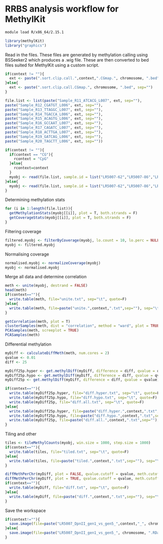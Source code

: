 # RRBS analysis workflow for MethylKit

```sh
module load R/x86_64/2.15.1
```

```r
library(methylKit)
library("graphics")
```

Read in the files.
These files are generated by methylation calling using BSSeeker2 which produces a .wig file. These are then converted to bed files suited for MethylKit using a custom script.
```r
if(context != ""){
  ext <- paste(".sort.clip.call.",context,".CGmap.", chromosome, ".bed", sep="")
}else{
  ext <- paste(".sort.clip.call.CGmap.", chromosome, ".bed", sep="")
}

file.list <- list(paste("Sample_R11_ATCACG_L007", ext, sep=""), 
paste("Sample_R12_CGATGT_L006", ext, sep=""), 
paste("Sample_R13_TTAGGC_L007", ext, sep=""), 
paste("Sample_R14_TGACCA_L006", ext, sep=""), 
paste("Sample_R15_ACAGTG_L006", ext, sep=""), 
paste("Sample_R16_GCCAAT_L007", ext, sep=""), 
paste("Sample_R17_CAGATC_L007", ext, sep=""), 
paste("Sample_R18_ACTTGA_L007", ext, sep=""),
paste("Sample_R19_GATCAG_L006", ext, sep=""),
paste("Sample_R20_TAGCTT_L006", ext, sep=""))

if(context != ""){
  if(context == "CG"){
    rcontext = "CpG"
  }else{
    rcontext=context
  }
  myobj <- read(file.list, sample.id = list("LR5007-62","LR5007-86","LR5007-89","LR5007-95","LR5007-107","LR5007-243_5","LR5007-245_5","LR5007-249_5","LR5007-255_5","LR5007-256_5"), assembly = "rice", treatment = c(1,1,1,1,1,0,0,0,0,0),context=rcontext)
}else{
  myobj <- read(file.list, sample.id = list("LR5007-62","LR5007-86","LR5007-89","LR5007-95","LR5007-107","LR5007-243_5","LR5007-245_5","LR5007-249_5","LR5007-255_5","LR5007-256_5"), assembly = "rice", treatment = c(1,1,1,1,1,0,0,0,0,0))
}
```


Determining methylation stats
```r
for (i in 1:length(file.list)){
  getMethylationStats(myobj[[i]], plot = T, both.strands = F)
  getCoverageStats(myobj[[i]], plot = T, both.strands = F)
}
```

Filtering coverage
```r
filtered.myobj <- filterByCoverage(myobj, lo.count = 10, lo.perc = NULL, hi.count = NULL, hi.perc = NULL)
myobj <- filtered.myobj
```

Normalising coverage
```r
normalised.myobj <- normalizeCoverage(myobj)
myobj <- normalised.myobj
```

Merge all data and determine correlation
```r
meth <- unite(myobj, destrand = FALSE)
head(meth)
if(context==""){
  write.table(meth, file="unite.txt", sep="\t", quote=F)
}else{
  write.table(meth, file=paste("unite.",context,".txt",sep=""), sep="\t", quote=F)
}

getCorrelation(meth, plot = T)
clusterSamples(meth, dist = "correlation", method = "ward", plot = TRUE)
PCASamples(meth, screeplot = TRUE)
PCASamples(meth)
```

Differential methylation
```r
myDiff <- calculateDiffMeth(meth, num.cores = 2)
qvalue <- 0.01
diff <- 25

myDiff25p.hyper <- get.methylDiff(myDiff, difference = diff, qvalue = qvalue, type = "hyper")
myDiff25p.hypo <- get.methylDiff(myDiff, difference = diff, qvalue = qvalue, type = "hypo")
myDiff25p <- get.methylDiff(myDiff, difference = diff, qvalue = qvalue)

if(context==""){
  write.table(myDiff25p.hyper, file="diff.hyper.txt", sep="\t", quote=F)
  write.table(myDiff25p.hypo, file="diff.hypo.txt", sep="\t", quote=F)  
  write.table(myDiff25p, file="diff.all.txt", sep="\t", quote=F)
}else{
  write.table(myDiff25p.hyper, file=paste("diff.hyper.",context,".txt",sep=""), sep="\t", quote=F)
  write.table(myDiff25p.hypo, file=paste("diff.hypo.",context,".txt",sep=""), sep="\t", quote=F)  
  write.table(myDiff25p, file=paste("diff.all.",context,".txt",sep=""), sep="\t", quote=F)
}
```

Tiling and other
```r
tiles <- tileMethylCounts(myobj, win.size = 1000, step.size = 1000)
if(context==""){
  write.table(tiles, file="tiled.txt", sep="\t", quote=F)
}else{
  write.table(tiles, file=paste("tiled.",context,".txt",sep=""), sep="\t", quote=F)
}

diffMethPerChr(myDiff, plot = FALSE, qvalue.cutoff = qvalue, meth.cutoff = diff)
diffMethPerChr(myDiff, plot = TRUE, qvalue.cutoff = qvalue, meth.cutoff = diff)
if(context==""){
  write.table(myDiff, file="diff.txt", sep="\t", quote=F)
}else{
  write.table(myDiff, file=paste("diff.",context,".txt",sep=""), sep="\t", quote=F)
}

```

Save the workspace
```r
if(context!=""){
  save.image(file=paste("LR5007_DpnII_gen1_vs_gen5_",context,"_", chromosome, ".RData", sep=""))
}else{
  save.image(file=paste("LR5007_DpnII_gen1_vs_gen5_", chromosome, ".RData", sep=""))
}
```
